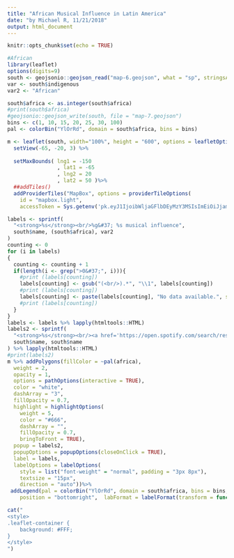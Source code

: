 ```yaml
---
title: "African Musical Influence in Latin America"
date: "by Michael R, 11/21/2018"
output: html_document
---
```


```r
knitr::opts_chunk$set(echo = TRUE)
```

```r
#African
library(leaflet)
options(digits=9)
south <- geojsonio::geojson_read("map-6.geojson", what = "sp", stringsAsFactors = FALSE)
var <- south$indigenous
var2 <- "African"

south$africa <- as.integer(south$africa)
#print(south$africa)
#geojsonio::geojson_write(south, file = "map-7.geojson")
bins <- c(1, 10, 15, 20, 25, 30, 100)
pal <- colorBin("YlOrRd", domain = south$africa, bins = bins)

m <- leaflet(south, width="100%", height = "600", options = leafletOptions(minZoom = 2, maxZoom = 5)) %>%
  setView(-65, -20, 3) %>%
  
  setMaxBounds( lng1 = -150
                , lat1 = -65
                , lng2 = 20
                , lat2 = 50 )%>%
  ##addTiles()
  addProviderTiles("MapBox", options = providerTileOptions(
    id = "mapbox.light",
    accessToken = Sys.getenv('pk.eyJ1IjoibWljaGFlbDEyMzY3MSIsImEiOiJjam56MjBlZXAwNDQyM2ttenVybW44cWFiIn0.l4JYw43bI6Ss1NJlJ-8Kdw')))

labels <- sprintf(
  "<strong>%s</strong><br/>%g&#37; %s musical influence",
  south$name, (south$africa), var2
)
counting <- 0
for (i in labels)
{
  counting <- counting + 1
  if(length(i <- grep(">0&#37;", i))){
    #print (labels[counting])
    labels[counting] <- gsub("(<br/>).*", "\\1", labels[counting])
    #print (labels[counting])
    labels[counting] <- paste(labels[counting], "No data available.", sep = "")
    #print (labels[counting])
  }
}
labels <- labels %>% lapply(htmltools::HTML)
labels2 <- sprintf(
  "<strong>%s</strong><br/><a href='https://open.spotify.com/search/results/%s'>Click here for musical examples.<a/>",
  south$name, south$name
) %>% lapply(htmltools::HTML)
#print(labels2)
m %>% addPolygons(fillColor = ~pal(africa),
  weight = 2,
  opacity = 1,
  options = pathOptions(interactive = TRUE),
  color = "white",
  dashArray = "3",
  fillOpacity = 0.7,
  highlight = highlightOptions(
    weight = 5,
    color = "#666",
    dashArray = "",
    fillOpacity = 0.7,
    bringToFront = TRUE),
  popup = labels2,
  popupOptions = popupOptions(closeOnClick = TRUE),
  label = labels,
  labelOptions = labelOptions(
    style = list("font-weight" = "normal", padding = "3px 8px"),
    textsize = "15px",
    direction = "auto"))%>%
 addLegend(pal = colorBin("YlOrRd", domain = south$africa, bins = bins, reverse = TRUE), values = ~africa, opacity = 0.7, title = "Percentage African<br>Musical Influence",
    position = "bottomright",  labFormat = labelFormat(transform = function(x) sort(x, decreasing = TRUE)))
```
```r
cat("
<style>
.leaflet-container {
    background: #FFF;
}
</style>
")
```
